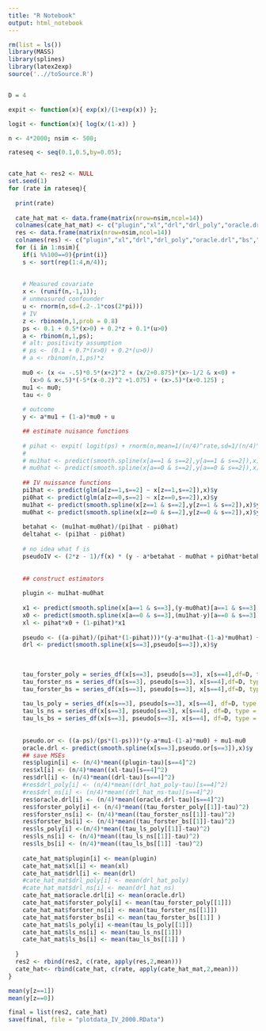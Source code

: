 ```yaml
---
title: "R Notebook"
output: html_notebook
---
```




```r
rm(list = ls())
library(MASS)
library(splines)
library(latex2exp)
source('..//toSource.R')


D = 4

expit <- function(x){ exp(x)/(1+exp(x)) };

logit <- function(x){ log(x/(1-x)) }

n <- 4*2000; nsim <- 500;

rateseq <- seq(0.1,0.5,by=0.05);


cate_hat <- res2 <- NULL
set.seed(1)
for (rate in rateseq){
  
  print(rate)
  
  cate_hat_mat <- data.frame(matrix(nrow=nsim,ncol=14))
  colnames(cate_hat_mat) <- c("plugin","xl","drl","drl_poly","oracle.drl","bs","ns","poly","forster_poly","forster_ns", "ls_poly","ls_ns", "forster_bs", "ls_bs")
  res <- data.frame(matrix(nrow=nsim,ncol=14))
  colnames(res) <- c("plugin","xl","drl","drl_poly","oracle.drl","bs","ns","poly","forster_poly","forster_ns", "ls_poly","ls_ns", "forster_bs", "ls_bs")
  for (i in 1:nsim){
    if(i %%100==0){print(i)}
    s <- sort(rep(1:4,n/4));
    
    
    # Measured covariate
    x <- (runif(n,-1,1));
    # unmeasured confounder
    u <- rnorm(n,sd=(.2-.1*cos(2*pi)))
    # IV
    z <- rbinom(n,1,prob = 0.8)
    ps <- 0.1 + 0.5*(x>0) + 0.2*z + 0.1*(u>0)
    a <- rbinom(n,1,ps);
    # alt: positivity assumption
    # ps <- (0.1 + 0.7*(x>0) + 0.2*(u>0))
    # a <- rbinom(n,1,ps)*z 
   
    mu0 <- (x <= -.5)*0.5*(x+2)^2 + (x/2+0.875)*(x>-1/2 & x<0) +
      (x>0 & x<.5)*(-5*(x-0.2)^2 +1.075) + (x>.5)*(x+0.125) ;
    mu1 <- mu0;
    tau <- 0
    
    # outcome
    y <- a*mu1 + (1-a)*mu0 + u

    ## estimate nuisance functions
    
    # pihat <- expit( logit(ps) + rnorm(n,mean=1/(n/4)^rate,sd=1/(n/4)^rate))
    # 
    # mu1hat <- predict(smooth.spline(x[a==1 & s==2],y[a==1 & s==2]),x)$y
    # mu0hat <- predict(smooth.spline(x[a==0 & s==2],y[a==0 & s==2]),x)$y
    
    ## IV nuissance functions
    pi1hat <- predict(glm(a[z==1,s==2] ~ x[z==1,s==2]),x)$y
    pi0hat <- predict(glm(a[z==0,s==2] ~ x[z==0,s==2]),x)$y
    mu1hat <- predict(smooth.spline(x[z==1 & s==2],y[z==1 & s==2]),x)$y
    mu0hat <- predict(smooth.spline(x[z==0 & s==2],y[z==0 & s==2]),x)$y
    
    betahat <- (mu1hat-mu0hat)/(pi1hat - pi0hat)
    deltahat <- (pi1hat - pi0hat)
    
    # no idea what f is 
    pseudoIV <- (2*z - 1)/f(x) * (y - a*betahat - mu0hat + pi0hat*betahat)/deltahat + betahat
    
    
    ## construct estimators
    
    plugin <- mu1hat-mu0hat
    
    x1 <- predict(smooth.spline(x[a==1 & s==3],(y-mu0hat)[a==1 & s==3]),x)$y
    x0 <- predict(smooth.spline(x[a==0 & s==3],(mu1hat-y)[a==0 & s==3]),x)$y
    xl <- pihat*x0 + (1-pihat)*x1
    
    pseudo <- ((a-pihat)/(pihat*(1-pihat)))*(y-a*mu1hat-(1-a)*mu0hat) + mu1hat-mu0hat
    drl <- predict(smooth.spline(x[s==3],pseudo[s==3]),x)$y
    
  
    
    tau_forster_poly = series_df(x[s==3], pseudo[s==3], x[s==4],df=D, type = "forster", basis_type = "poly")
    tau_forster_ns = series_df(x[s==3], pseudo[s==3], x[s==4],df=D, type = "forster", basis_type = "ns")
    tau_forster_bs = series_df(x[s==3], pseudo[s==3], x[s==4],df=D, type = "forster", basis_type = "bs")
    
    tau_ls_poly = series_df(x[s==3], pseudo[s==3], x[s==4], df=D, type = "ls", basis_type = "poly")
    tau_ls_ns = series_df(x[s==3], pseudo[s==3], x[s==4], df=D, type = "ls", basis_type = "ns")
    tau_ls_bs = series_df(x[s==3], pseudo[s==3], x[s==4], df=D, type = "ls", basis_type = "bs")
    
    
    pseudo.or <- ((a-ps)/(ps*(1-ps)))*(y-a*mu1-(1-a)*mu0) + mu1-mu0
    oracle.drl <- predict(smooth.spline(x[s==3],pseudo.or[s==3]),x)$y
    ## save MSEs
    res$plugin[i] <- (n/4)*mean((plugin-tau)[s==4]^2)
    res$xl[i] <- (n/4)*mean((xl-tau)[s==4]^2)
    res$drl[i] <- (n/4)*mean((drl-tau)[s==4]^2)
    #res$drl_poly[i] <- (n/4)*mean((drl_hat_poly-tau)[s==4]^2)       
    #res$drl_ns[i] <- (n/4)*mean((drl_hat_ns-tau)[s==4]^2)
    res$oracle.drl[i] <- (n/4)*mean((oracle.drl-tau)[s==4]^2)
    res$forster_poly[i] <- (n/4)*mean((tau_forster_poly[[1]]-tau)^2)
    res$forster_ns[i] <- (n/4)*mean((tau_forster_ns[[1]]-tau)^2)
    res$forster_bs[i] <- (n/4)*mean((tau_forster_bs[[1]]-tau)^2)
    res$ls_poly[i] <-(n/4)*mean((tau_ls_poly[[1]]-tau)^2)
    res$ls_ns[i] <- (n/4)*mean((tau_ls_ns[[1]]-tau)^2)
    res$ls_bs[i] <- (n/4)*mean((tau_ls_bs[[1]] -tau)^2)
    
    cate_hat_mat$plugin[i] <- mean(plugin)
    cate_hat_mat$xl[i] <- mean(xl)
    cate_hat_mat$drl[i] <- mean(drl)
    #cate_hat_mat$drl_poly[i] <- mean(drl_hat_poly)
    #cate_hat_mat$drl_ns[i] <- mean(drl_hat_ns)
    cate_hat_mat$oracle.drl[i] <- mean(oracle.drl)
    cate_hat_mat$forster_poly[i] <- mean(tau_forster_poly[[1]])
    cate_hat_mat$forster_ns[i] <- mean(tau_forster_ns[[1]])
    cate_hat_mat$forster_bs[i] <- mean(tau_forster_bs[[1]] )
    cate_hat_mat$ls_poly[i] <-mean(tau_ls_poly[[1]])
    cate_hat_mat$ls_ns[i] <- mean(tau_ls_ns[[1]])
    cate_hat_mat$ls_bs[i] <- mean(tau_ls_bs[[1]] )
    
  }
  res2 <- rbind(res2, c(rate, apply(res,2,mean)))
  cate_hat<- rbind(cate_hat, c(rate, apply(cate_hat_mat,2,mean)))
}

```

```r
mean(y[z==1])
mean(y[z==0])
```



```r

final = list(res2, cate_hat)
save(final, file = "plotdata_IV_2000.RData")
```

